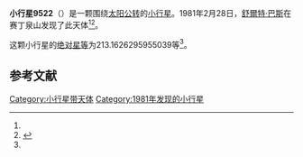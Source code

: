 {{Infobox planet
| bgcolour = #FFFFC0
| name = 9522
| symbol = 
| image = 
| caption = 
| discovery = yes
| discovery_ref = 
| discoverer = [[舒爾特·巴斯|舒爾特·巴斯]]
| discovery_site = [[赛丁泉山|赛丁泉山]] 
| discovered = 1981年2月28日
| designations = yes
| mp_name = 
| named_after = 
| alt_names = 1981 DS/ 1954 FG
| mp_category = [[外小行星带|外小行星带]]
| orbit_ref = <ref name="a">[http://ssd.jpl.nasa.gov/sbdb.cgi?sstr=9522 9522] {{Wayback|url=http://ssd.jpl.nasa.gov/sbdb.cgi?sstr=9522 |date=20110609195901 }}，小行星數據庫瀏覽器（JPL Small-Body Database Browser）－[[美国国家航空航天局|美国国家航空航天局]]喷气推进实验室</ref>
| epoch = 2456400.5 (2013年4月18日更新)
| aphelion = {{convert|3.800098595335319|AU|km|3|abbr=on|lk=out}}
| perihelion = {{convert|3.351077150152044|AU|km|3|abbr=on}}
| semimajor = {{convert|3.575587872743681|AU|km|3|abbr=on}}
| eccentricity = 0.062789877
| period = 2469.56016 [[日|日]]<br />6.76[[儒略年|儒略年]]
| avg_speed = 
| inclination = 9.874082060247188
| asc_node = 239.0038875403145
| mean_anomaly = 
| arg_peri = 213.1626295955039
| satellites = 
| physical_characteristics = yes
| dimensions = 
| mass = 
| density = 
| surface_grav = 
| escape_velocity = 
| sidereal_day = 
| axial_tilt = 
| pole_ecliptic_lat = 
| pole_ecliptic_lon = 
| albedo = 
| temperatures= 
| temp_name1 = 
| mean_temp_1 = 
| max_temp_1 = 
| temp_name2 = 
| max_temp_2 = 
| spectral_type = 
| abs_magnitude = 213.1626295955039
}}

'''小行星9522'''（{{lang-en|9522}}）是一颗围绕[[太阳|太阳]][[公转|公转]]的[[小行星|小行星]]。1981年2月28日，[[舒爾特·巴斯|舒爾特·巴斯]]在赛丁泉山发现了此天体<ref name="a" /><ref>{{cite news|title=小行星列表|url=http://cfa-www.harvard.edu/iau/lists/NumberedMPs.txt|accessdate=2013-07-08|newspaper=哈佛大学|archive-date=2008-05-17|archive-url=https://web.archive.org/web/20080517010638/http://cfa-www.harvard.edu/iau/lists/NumberedMPs.txt|dead-url=no}}</ref>。

这颗小行星的[[绝对星等|绝对星等]]为213.1626295955039等<ref name="a" />。

==参考文献==
{{reflist}}
{{Minor Planet Number|[[小行星9521|小行星9521]]|[[小行星9523|小行星9523]]}}

{{小天体}}

[[Category:小行星带天体|Category:小行星带天体]]
[[Category:1981年发现的小行星|Category:1981年发现的小行星]]

{{asteroid-stub}}